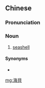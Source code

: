 {{also|海贝}}
==Chinese==
{{zh-forms|s=海贝}}

===Pronunciation===
{{zh-pron
|m=hǎibèi
|c=hoi2 bui3
|cat=n
}}

===Noun===
{{zh-noun}}

# [[seashell]]

====Synonyms====
* {{zh-l|貝殼}}

[[mg:海貝]]